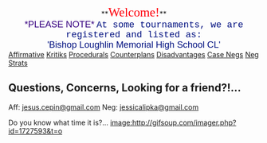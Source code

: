 <span style="display: block; text-align: center;">**<span style="color: #ff000c; font-family: 'Comic Sans MS',cursive; font-size: 180%;">Welcome!</span>**</span><span style="display: block; text-align: center;"><span style="color: #360080; font-family: Impact,Charcoal,sans-serif; font-size: 130%;">*PLEASE NOTE*</span> <span style="color: #001080; font-family: 'Courier New',Courier,monospace; font-size: 130%;">At some tournaments, we are registered and listed as:</span></span><span style="display: block; text-align: center;"><span style="color: #001080; font-family: Impact,Charcoal,sans-serif; font-size: 130%;">'Bishop Loughlin Memorial High School CL'</span></span>
[[affs st johns|Affirmative]]
[[@kritiks -- S|Kritiks]]
[[@debatecoaches/topicali|Procedurals]]
[[@debatecoaches/st johns cp|Counterplans]]
[[@DA -- st johns|Disadvantages]]
[[@Case Negs -- st.johns|Case Negs]]
[[@Neg strats -- st.johns|Neg Strats]]

==Questions, Concerns, Looking for a friend?!...== 

Aff: [[mailto:jesus.cepin@gmail.com|jesus.cepin@gmail.com]]
Neg: [[mailto:jessicalipka@gmail.com|jessicalipka@gmail.com]]

Do you know what time it is?...
[[image:http://gifsoup.com/imager.php?id=1727593&t=o]]